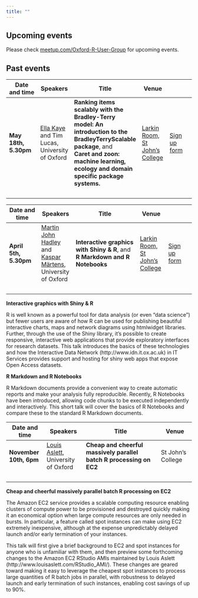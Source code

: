 ```yaml
---
title: ""
---
```


## Upcoming events

Please check [meetup.com/Oxford-R-User-Group](https://www.meetup.com/Oxford-R-User-Group/) for upcoming events.


## Past events

Date and time    |      Speakers     |   Title   |  Venue | 
----------- | ------------ | ---------------------- | ---------- | ---------
<b> May 18th, 5.30pm </b>  | [Ella Kaye](http://www2.warwick.ac.uk/fac/sci/statistics/staff/research_students/kaye/) and Tim Lucas, University of Oxford | **Ranking items scalably with the Bradley-Terry model: An introduction to the BradleyTerryScalable package**, and <br> **Caret and zoon: machine learning, ecology and domain specific package systems.** | [Larkin Room, St John's College](https://www.sjc.ox.ac.uk/documents/55/SJC-Map-Apr2015web.pdf.download.pdf) | [Sign up form](https://goo.gl/forms/hUvrGzHmeqpIka3j2)
&nbsp; | &nbsp; | &nbsp; | &nbsp; | &nbsp;


Date and time    |      Speakers     |   Title   |  Venue | 
----------- | ------------ | ---------------------- | ---------- | ---------
<b> April 5th, 5.30pm </b>  | [Martin John Hadley](https://twitter.com/martinjhnhadley) and [Kaspar Märtens](https://twitter.com/kasparmartens), University of Oxford | **Interactive graphics with Shiny & R**, and <br> **R Markdown and R Notebooks** | [Larkin Room, St John's College](https://www.sjc.ox.ac.uk/documents/55/SJC-Map-Apr2015web.pdf.download.pdf) | [Sign up form](https://goo.gl/forms/8V6gJeE21ELiBteA2)
&nbsp; | &nbsp; | &nbsp; | &nbsp; | &nbsp;

**Interactive graphics with Shiny & R**

R is well known as a powerful tool for data analysis (or even "data science") but fewer users are aware of how R can be used for publishing beautiful interactive charts, maps and network diagrams using htmlwidget libraries. Further, through the use of the Shiny library, it's possible to create responsive, interactive web applications that provide exploratory interfaces for research datasets.
This talk introduces the basics of these technologies and how the Interactive Data Network (http://www.idn.it.ox.ac.uk) in IT Services provides support and hosting for shiny web apps that expose Open Access datasets.

**R Markdown and R Notebooks**

R Markdown documents provide a convenient way to create automatic reports and make your analysis fully reproducible. Recently, R Notebooks have been introduced, allowing code chunks to be executed independently and interactively. This short talk will cover the basics of R Notebooks and compare these to the standard R Markdown documents. 


Date and time    |      Speakers     |   Title   |  Venue
----------- | ------------ | ---------------------- | ----------
<b> November 10th, 6pm </b>  | [Louis Aslett](http://www.louisaslett.com), University of Oxford | **Cheap and cheerful massively parallel batch R processing on EC2**  | St John's College
&nbsp; | &nbsp; | &nbsp; | &nbsp;

**Cheap and cheerful massively parallel batch R processing on EC2**

The Amazon EC2 service provides a scalable computing resource enabling clusters of compute power to be provisioned and destroyed quickly making it an economical option when large compute resources are only needed in bursts.  In particular, a feature called spot instances can make using EC2 extremely inexpensive, although at the expense unpredictably delayed launch and/or early termination of your instances.

This talk will first give a brief background to EC2 and spot instances for anyone who is unfamiliar with them, and then preview some forthcoming changes to the Amazon EC2 RStudio AMIs maintained by Louis Aslett (http://www.louisaslett.com/RStudio_AMI/).  These changes are geared toward making it easy to leverage the cheapest spot instances to process large quantities of R batch jobs in parallel, with robustness to delayed launch and early termination of such instances, enabling cost savings of up to 90%.

